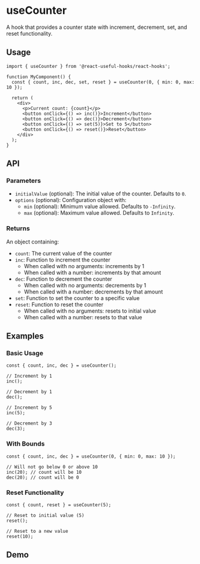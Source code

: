 
# useCounter

A hook that provides a counter state with increment, decrement, set, and reset functionality.

## Usage

```tsx
import { useCounter } from '@react-useful-hooks/react-hooks';

function MyComponent() {
  const { count, inc, dec, set, reset } = useCounter(0, { min: 0, max: 10 });

  return (
    <div>
      <p>Current count: {count}</p>
      <button onClick={() => inc()}>Increment</button>
      <button onClick={() => dec()}>Decrement</button>
      <button onClick={() => set(5)}>Set to 5</button>
      <button onClick={() => reset()}>Reset</button>
    </div>
  );
}
```

## API

### Parameters

- `initialValue` (optional): The initial value of the counter. Defaults to `0`.
- `options` (optional): Configuration object with:
  - `min` (optional): Minimum value allowed. Defaults to `-Infinity`.
  - `max` (optional): Maximum value allowed. Defaults to `Infinity`.

### Returns

An object containing:
- `count`: The current value of the counter
- `inc`: Function to increment the counter
  - When called with no arguments: increments by 1
  - When called with a number: increments by that amount
- `dec`: Function to decrement the counter
  - When called with no arguments: decrements by 1
  - When called with a number: decrements by that amount
- `set`: Function to set the counter to a specific value
- `reset`: Function to reset the counter
  - When called with no arguments: resets to initial value
  - When called with a number: resets to that value

## Examples

### Basic Usage

```tsx
const { count, inc, dec } = useCounter();

// Increment by 1
inc();

// Decrement by 1
dec();

// Increment by 5
inc(5);

// Decrement by 3
dec(3);
```

### With Bounds

```tsx
const { count, inc, dec } = useCounter(0, { min: 0, max: 10 });

// Will not go below 0 or above 10
inc(20); // count will be 10
dec(20); // count will be 0
```

### Reset Functionality

```tsx
const { count, reset } = useCounter(5);

// Reset to initial value (5)
reset();

// Reset to a new value
reset(10);
```

## Demo
